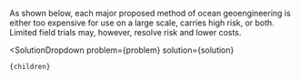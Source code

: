 

As shown below, each major proposed method of ocean geoengineering is either too expensive for use on a large scale, carries high risk, or both. Limited field trials may, however, resolve risk and lower costs.

  <SolutionDropdown 
    problem={problem} 
    solution={solution}
  >
    {children}
  </SolutionDropdown>